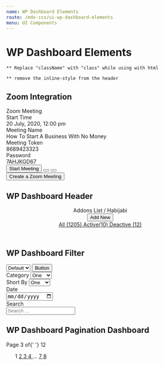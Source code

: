 ```yaml
---
name: WP Dashboard Elements
route: /mdx-css/ui-wp-dashboard-elements
menu: UI Components
---
```



# WP Dashboard Elements

`** Replace "className" with "class" while using with html` <br />


`** remove the inline-style from the header`

## Zoom Integration

<Playground>
	<div class="tutor-zoom-integration-card tutor-radius-6 tutor-border-sl30">
		<div class="tutor-zoom-integration-card-header tutor-py-10 tutor-px-15">
			<div class="tutor-text-">Zoom Meeting</div>
		</div>
		<div class="tutor-zoom-integration-card-body tutor-py-26 tutor-px-15">
			<div class="list-item">
				<div class="tutor-text-regular-small tutor-color-text-subsued">Start Time</div>
				<div class="tutor-text-semi-caption tutor-color-text-primary tutor-mt-6">20 July, 2020, <span class="tutor-text-regular-caption">12:00 pm</span></div>
			</div>
			<div class="list-item">
				<div class="tutor-text-regular-small tutor-color-text-subsued">Meeting Name</div>
				<div class="tutor-text-regular-caption tutor-color-text-primary tutor-mt-6">How To Start A Business With No Money</div>
			</div>
			<div class="list-item">
				<div class="tutor-text-regular-small tutor-color-text-subsued">Meeting Token</div>
				<div class="tutor-text-regular-caption tutor-color-text-primary tutor-mt-6">8689423323</div>
			</div>
			<div class="list-item">
				<div class="tutor-text-regular-small tutor-color-text-subsued">Password</div>
				<div class="tutor-text-regular-caption tutor-color-text-primary tutor-mt-6">7AHJKGD67</div>
			</div>
			<div class="list-item list-item-buttons">
				<button class="tutor-btn tutor-btn-icon tutor-btn-primary tutor-is-outline tutor-btn-sm tutor-mr-20">
					<span class="btn-icon tutor-icon-zoom"></span><span>Start Meeting</span>
				</button>
				<button class="tutor-btn tutor-is-circle tutor-is-outline tutor-btn-ghost tutor-mr-10">
					<span class="btn-icon tutor-icon-28 tutor-icon-pencil-line"></span>
				</button>
				<button class="tutor-btn tutor-is-circle tutor-is-outline tutor-btn-ghost">
					<span class="btn-icon tutor-icon-28 tutor-icon-garbage-line"></span>
				</button>
			</div>
		</div>
		<div class="tutor-zoom-integration-card-footer tutor-py-20 tutor-px-15">
			<button class="tutor-btn tutor-btn-icon tutor-btn-primary tutor-btn-md">
				<span class="btn-icon tutor-icon-zoom"></span><span>Create a Zoom Meeting</span>
			</button>
		</div>
	</div>
</Playground>

## WP Dashboard Header

<Playground>
	<header class="tutor-wp-dashboard-header tutor-d-xl-flex tutor-justify-content-between tutor-align-items-center tutor-px-30 tutor-py-14 tutor-mb-22" style={{border: '1px solid #e5e5e5'}}>
		<div class="header-title-wrap tutor-d-flex tutor-align-items-center tutor-flex-wrap tutor-mb-xl-0 tutor-mb-4">
			<div className="tutor-d-flex tutor-align-items-end header-title">
				<span className="tutor-text-medium-h5 tutor-color-text-primary">Addons List</span>
				<span className="tutor-text-regular-caption tutor-color-text-primary">/ Habijabi</span>
			</div>
			<button className="tutor-btn tutor-btn-icon tutor-btn-wordpress-outline tutor-no-hover tutor-btn-sm">
				<span className="btn-icon tutor-icon-plus-bold-filled"></span>
				<span>Add New</span>
			</button>
		</div>
		<div class="filter-btns tutor-text-regular-body tutor-color-text-subsued">
			<a href="#" class="filter-btn" data-tab-filter-target="all">
				All <span class="item-count">(1205)</span>
			</a>
			<a href="#" class="filter-btn" data-tab-filter-target="active">
				Active<span class="item-count">(10) </span>
			</a>
			<a href="#" class="filter-btn is-active" data-tab-filter-target="deactive">
				Deactive <span class="item-count">(12)</span>
			</a>
		</div>
	</header>
</Playground>

## WP Dashboard Filter 

<Playground>
	<div class="tutor-wp-dashboard-filter tutor-d-flex tutor-flex-xl-nowrap tutor-flex-wrap tutor-align-items-end tutor-justify-content-between">
		<div class="tutor-wp-dashboard-filter-items d-flex flex-xl-nowrap flex-wrap">
			<div className="tutor-form-select-with-btn">
				<select
					title="Please select a color"
					className="tutor-form-select tutor-form-control-sm"
				>
					<option value="Default" selected>
					Default
					</option>
					<option value="Red">Red</option>
					<option value="Blue">Blue</option>
					<option value="Yellow">Yellow</option>
				</select>
				<button className="tutor-btn tutor-btn-wordpress-outline tutor-no-hover tutor-btn-md">
					Button
				</button>
			</div>
		</div>
		<div class="tutor-wp-dashboard-filter-items d-flex flex-xl-nowrap flex-wrap">
			<div className="">
				<label className="tutor-form-label">Category</label>
				<select class="tutor-form-select tutor-form-control-sm">
					<option value="1" selected>One</option>
					<option value="2">Two</option>
					<option value="3">Three</option>
				</select>
			</div>
			<div className="">
				<label className="tutor-form-label">Short By</label>
				<select class="tutor-form-select tutor-form-control-sm">
					<option value="1" selected>One</option>
					<option value="2">Two</option>
					<option value="3">Three</option>
				</select>
			</div>
			<div className="">
				<label className="tutor-form-label">Date</label>
				<div class="tutor-input-group tutor-form-control-sm">
					<input type="date" class="tutor-form-control" placeholder="dd/mm/yyyy"/>
				</div>
			</div>
			<div class="">
				<label className="tutor-form-label">Search</label>
				<div class="tutor-input-group tutor-form-control-has-icon tutor-form-control-sm">
					<span class="tutor-icon-search-filled tutor-input-group-icon tutor-color-black-50"></span>
					<input type="search" class="tutor-form-control" placeholder="Search ..."/>
				</div>
			</div>
		</div>
	</div>
</Playground>


## WP Dashboard Pagination Dashboard

<Playground>
	<nav className="tutor-ui-pagination tutor-ui-pagination-wp">
		<div classNames="tutor-pagination-hints">
			<div className="tutor-text-regular-caption tutor-color-text-subsued">
				Page <span className="tutor-text-medium-caption tutor-color-text-primary">3</span> of{' '}
				<span className="tutor-text-medium-caption tutor-color-text-primary">12</span>
			</div>
		</div>
		<ul class="tutor-pagination-numbers">
			<a class="prev page-numbers" href="#">
				<span class="tutor-icon-angle-left-filled"></span>
			</a>
			<span aria-current="page" class="page-numbers">
				1
			</span>
			<a class="page-numbers" href="#">
				2
			</a>
			<a class="page-numbers current" href="#">
				3
			</a>
			<a class="page-numbers" href="#">
				4
			</a>
			<span class="page-numbers dots">…</span>
			<a class="page-numbers" href="#">
				7
			</a>
			<a class="page-numbers" href="#">
				8
			</a>
			<a class="next page-numbers" href="#">
				<span class="tutor-icon-angle-right-filled"></span>
			</a>
		</ul>
	</nav>
</Playground>
